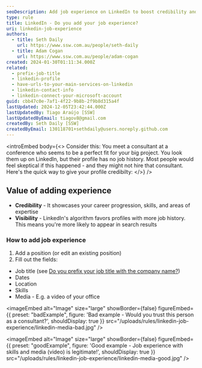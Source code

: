 ```yaml
---
seoDescription: Add job experience on LinkedIn to boost credibility and visibility by showcasing career progression, skills, and areas of expertise, making you more discoverable in search results.
type: rule
title: LinkedIn - Do you add your job experience?
uri: linkedin-job-experience
authors:
  - title: Seth Daily
    url: https://www.ssw.com.au/people/seth-daily
  - title: Adam Cogan
    url: https://www.ssw.com.au/people/adam-cogan
created: 2024-01-30T01:11:34.000Z
related:
  - prefix-job-title
  - linkedin-profile
  - have-urls-to-your-main-services-on-linkedin
  - linkedin-contact-info
  - linkedin-connect-your-microsoft-account
guid: cbb47c0e-7af1-4f22-9b8b-2f9b8d315a4f
lastUpdated: 2024-12-05T23:42:44.000Z
lastUpdatedBy: Tiago Araújo [SSW]
lastUpdatedByEmail: tiagov8@gmail.com
createdBy: Seth Daily [SSW]
createdByEmail: 130118701+sethdaily@users.noreply.github.com
---
```


<introEmbed
  body={<>
Consider this: You meet a consultant at a conference who seems to be a perfect fit for your big project. You look them up on LinkedIn, but their profile has no job history. Most people would feel skeptical if this happened - and they might not hire that consultant. Here's the quick way to give your profile credibilty:
  </>}
/>
## Value of adding experience

* **Credibility** - It showcases your career progression, skills, and areas of expertise
* **Visibility** - LinkedIn's algorithm favors profiles with more job history. This means you're more likely to appear in search results

### How to add job experience

1. Add a position (or edit an existing position)
2. Fill out the fields:

* Job title (see [Do you prefix your job title with the company name?](/prefix-job-title))
* Dates
* Location
* Skills
* Media - E.g. a video of your office

<imageEmbed
  alt="Image"
  size="large"
  showBorder={false}
  figureEmbed={{
    preset: "badExample",
    figure: 'Bad example - Would you trust this person as a consultant?',
    shouldDisplay: true
  }}
  src="/uploads/rules/linkedin-job-experience/linkedin-media-bad.jpg"
/>

<imageEmbed
  alt="Image"
  size="large"
  showBorder={false}
  figureEmbed={{
    preset: "goodExample",
    figure: 'Good example - Job experience with skills and media (video) is legitimate!',
    shouldDisplay: true
  }}
  src="/uploads/rules/linkedin-job-experience/linkedin-media-good.jpg"
/>
